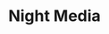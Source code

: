 ---
published: true
timelineTitle: Released new project
timelineDate: '2020-06-22'
timelineProject: Paper Crowns
timelineType: Project
role: Designer, front-end developer
title: Night Media
description: We built a website for one of the best talent agencies in the gaming space, representing personalities such as Mr Beast, Preston, and more.
link: https://nightmedia.co/
tweet: https://twitter.com/papercrowns/status/1275214093973106692?s=20
image: /images/misc/nightmedia.jpg
---